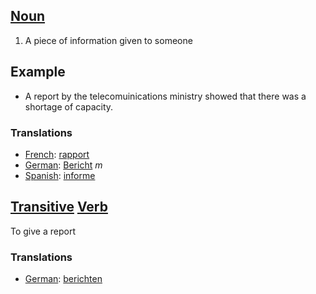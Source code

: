 ==[[Noun]]==

#A piece of information given to someone

==Example==

*A report by the telecomuinications ministry showed that there was a shortage of capacity.

===Translations===

*[[French]]: [[rapport]]
*[[German]]: [[Bericht]] ''m''
*[[Spanish]]: [[informe]]

==[[Transitive]] [[Verb]]==
To give a report

===Translations===
*[[German]]: [[berichten]]